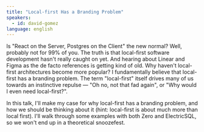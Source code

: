 ```yaml
---
title: "Local-first Has a Branding Problem"
speakers:
  - id: david-gomez
language: english
---
```


Is "React on the Server, Postgres on the Client" the new normal? Well, probably not for 99% of you. The truth is that local-first software development hasn't really caught on yet. And hearing about Linear and Figma as the de facto references is getting kind of old. Why haven't local-first architectures become more popular? I fundamentally believe that local-first has a branding problem. The term "local-first" itself drives many of us towards an instinctive repulse — "Oh no, not that fad again", or "Why would I even need local-first?".

In this talk, I'll make my case for why local-first has a branding problem, and how we should be thinking about it (hint: local-first is about much more than local first). I'll walk through some examples with both Zero and ElectricSQL, so we won't end up in a theoretical snoozefest.